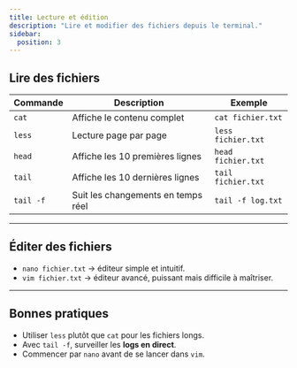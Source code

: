 ```yaml
---
title: Lecture et édition
description: "Lire et modifier des fichiers depuis le terminal."
sidebar:
  position: 3
---
```


## Lire des fichiers

| Commande | Description | Exemple |
|----------|-------------|---------|
| `cat`    | Affiche le contenu complet | `cat fichier.txt` |
| `less`   | Lecture page par page | `less fichier.txt` |
| `head`   | Affiche les 10 premières lignes | `head fichier.txt` |
| `tail`   | Affiche les 10 dernières lignes | `tail fichier.txt` |
| `tail -f`| Suit les changements en temps réel | `tail -f log.txt` |

---

## Éditer des fichiers

- `nano fichier.txt` → éditeur simple et intuitif.  
- `vim fichier.txt` → éditeur avancé, puissant mais difficile à maîtriser.  

---

## Bonnes pratiques

- Utiliser `less` plutôt que `cat` pour les fichiers longs.  
- Avec `tail -f`, surveiller les **logs en direct**.  
- Commencer par `nano` avant de se lancer dans `vim`.  
